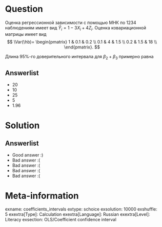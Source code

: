Question
========
Оценка регрессионной зависимости с помощью МНК по 1234 наблюдениям имеет вид $\hat Y_i = 1 - 3X_i + 4Z_i$. Оценка ковариационной матрицы имеет вид
$$
\Var(\hb)=
\begin{pmatrix}
1 & 0.1 & 0.2 \\
0.1 & 4 & 1.5 \\
0.2 & 1.5 & 18 \\
\end{pmatrix}.
$$

Длина 95\%-го доверительного интервала для $\beta_2 + \beta_3$ примерно равна



Answerlist
----------
*  $20$
*  $10$
*  $25$
*  $5$
*  $1.96$

Solution
========

Answerlist
----------
*  Good answer :)
*  Bad answer :(
*  Bad answer :(
*  Bad answer :(
*  Bad answer :(

Meta-information
================
exname: coefficients_intervals
extype: schoice
exsolution: 10000
exshuffle: 5
exextra[Type]: Calculation
exextra[Language]: Russian
exextra[Level]: Literacy
exsection: OLS/Coefficient confidence interval